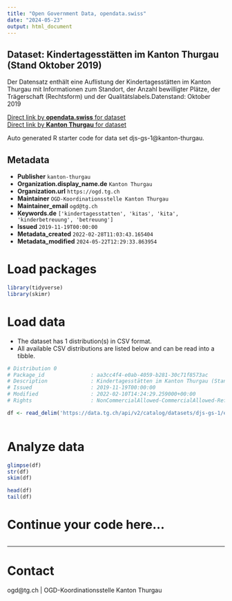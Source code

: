 ```yaml
---
title: "Open Government Data, opendata.swiss"
date: "2024-05-23"
output: html_document
---
```


## Dataset: Kindertagesstätten im Kanton Thurgau (Stand Oktober 2019)

Der Datensatz enthält eine Auflistung der Kindertagesstätten im Kanton Thurgau mit Informationen zum Standort, der Anzahl bewilligter Plätze, der Trägerschaft (Rechtsform) und der Qualitätslabels.Datenstand: Oktober 2019

[Direct link by **opendata.swiss** for dataset](https://opendata.swiss/de/dataset/kindertagesstatten-im-kanton-thurgau-stand-oktober-2019)<br>
[Direct link by **Kanton Thurgau** for dataset](https://data.tg.ch/explore/dataset/djs-gs-1/)

Auto generated R starter code for data set djs-gs-1@kanton-thurgau.

## Metadata

- **Publisher** `kanton-thurgau`
- **Organization.display_name.de** `Kanton Thurgau`
- **Organization.url** `https://ogd.tg.ch`
- **Maintainer** `OGD-Koordinationsstelle Kanton Thurgau`
- **Maintainer_email** `ogd@tg.ch`
- **Keywords.de** `['kindertagesstatten', 'kitas', 'kita', 'kinderbetreuung', 'betreuung']`
- **Issued** `2019-11-19T00:00:00`
- **Metadata_created** `2022-02-28T11:03:43.165404`
- **Metadata_modified** `2024-05-22T12:29:33.863954`


# Load packages

```r

library(tidyverse)
library(skimr)

```

# Load data

-   The dataset has 1 distribution(s) in CSV format.
-   All available CSV distributions are listed below and can be read into a tibble.

```r

# Distribution 0
# Package_id               : aa3cc4f4-e0ab-4059-b281-30c71f8573ac
# Description              : Kindertagesstätten im Kanton Thurgau (Stand Oktober 2019) (csv)
# Issued                   : 2019-11-19T00:00:00
# Modified                 : 2022-02-10T14:24:29.259000+00:00
# Rights                   : NonCommercialAllowed-CommercialAllowed-ReferenceRequired

df <- read_delim('https://data.tg.ch/api/v2/catalog/datasets/djs-gs-1/exports/csv')



```

# Analyze data

```r

glimpse(df)
str(df)
skim(df)

head(df)
tail(df)

```

# Continue your code here...

```r

```

------------------------------------------------------------------------

# Contact

ogd@tg.ch | OGD-Koordinationsstelle Kanton Thurgau
